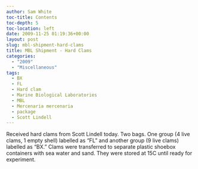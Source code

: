 ```yaml
---
author: Sam White
toc-title: Contents
toc-depth: 5
toc-location: left
date: 2009-11-25 01:19:36+00:00
layout: post
slug: mbl-shipment-hard-clams
title: MBL Shipment - Hard Clams
categories:
  - "2009"
  - "Miscellaneous"
tags:
  - BX
  - FL
  - Hard clam
  - Marine Biological Laboratories
  - MBL
  - Mercenaria mercenaria
  - package
  - Scott Lindell
---
```


Received hard clams from Scott Lindell today. Two bags. One group (4 live clams, 1 empty shell) labelled as "FL" and another group (9 live clams) labelled as "BX." Clams were transferred to separate plastic shoebox containers with sea water and sand. They were stored at 15C until ready for experiment.

